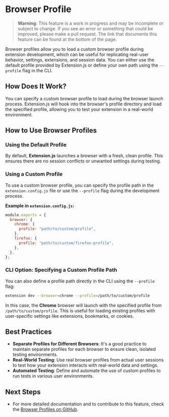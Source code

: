 
<AvatarEmoji emoji="user" />

# Browser Profile

> **Warning**: This feature is a work in progress and may be incomplete or subject to change. If you see an error or something that could be improved, please make a pull request. The link that documents this feature can be found at the bottom of the page.

Browser profiles allow you to load a custom browser profile during extension development, which can be useful for replicating real-user behavior, settings, extensions, and session data. You can either use the default profile provided by Extension.js or define your own path using the `--profile` flag in the CLI.

## How Does It Work?

You can specify a custom browser profile to load during the browser launch process. Extension.js will hook into the browser's profile directory and load the specified profile, allowing you to test your extension in a real-world environment.

## How to Use Browser Profiles

### Using the Default Profile

By default, **Extension.js** launches a browser with a fresh, clean profile. This ensures there are no session conflicts or unwanted settings during testing.

### Using a Custom Profile

To use a custom browser profile, you can specify the profile path in the `extension.config.js` file or use the `--profile` flag during the development process.

**Example in `extension.config.js`:**

```js
module.exports = {
  browser: {
    chrome: {
      profile: "path/to/custom/profile",
    },
    firefox: {
      profile: "path/to/custom/firefox-profile",
    },
  },
};
```

### CLI Option: Specifying a Custom Profile Path

You can also define a profile path directly in the CLI using the `--profile` flag:

```bash
extension dev --browser=chrome --profile=/path/to/custom/profile
```

In this case, the **Chrome** browser will launch with the specified profile from `/path/to/custom/profile`. This is useful for loading existing profiles with user-specific settings like extensions, bookmarks, or cookies.

## Best Practices

- **Separate Profiles for Different Browsers**: It's a good practice to maintain separate profiles for each browser to ensure clean, isolated testing environments.
- **Real-World Testing**: Use real browser profiles from actual user sessions to test how your extension interacts with real-world data and settings.
- **Automated Testing**: Define and automate the use of custom profiles to run tests in various user environments.

## Next Steps

- For more detailed documentation and to contribute to this feature, check the [Browser Profiles on GitHub](https://github.com/extension-js/extension.js/tree/main/docs/browser-profile).
